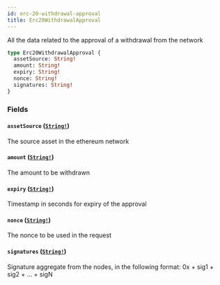 ```yaml
---
id: erc-20-withdrawal-approval
title: Erc20WithdrawalApproval
---
```


All the data related to the approval of a withdrawal from the network

```graphql
type Erc20WithdrawalApproval {
  assetSource: String!
  amount: String!
  expiry: String!
  nonce: String!
  signatures: String!
}
```

### Fields

#### `assetSource` ([`String!`](/docs/graphql/scalars/string))

The source asset in the ethereum network

#### `amount` ([`String!`](/docs/graphql/scalars/string))

The amount to be withdrawn

#### `expiry` ([`String!`](/docs/graphql/scalars/string))

Timestamp in seconds for expiry of the approval

#### `nonce` ([`String!`](/docs/graphql/scalars/string))

The nonce to be used in the request

#### `signatures` ([`String!`](/docs/graphql/scalars/string))

Signature aggregate from the nodes, in the following format:
0x + sig1 + sig2 + ... + sigN
